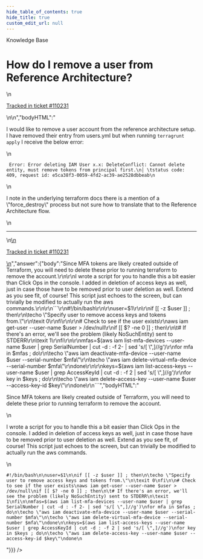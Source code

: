 ```yaml
---
hide_table_of_contents: true
hide_title: true
custom_edit_url: null
---
```



<head>
  <link rel="canonical" href="https://github.com/gruntwork-io/knowledge-base/discussions/728" />
</head>

<CenterLayout>
<span className="searchCategory">Knowledge Base</span>
<h1>How do I remove a user from Reference Architecture?</h1>
<GitHub discussion={{"id":"D_kwDOF8slf84AUGiY","number":728,"author":{"login":"timrwilliams"},"title":"How do I remove a user from Reference Architecture?","body":"\nI would like to remove a user account from the reference architecture setup. I have removed their entry from users.yml but when running `terragrunt apply` I receive the below error:\r\n\r\n```\r\n Error: Error deleting IAM User x.x: DeleteConflict: Cannot delete entity, must remove tokens from principal first.\r\n│ \tstatus code: 409, request id: e5ca38f3-0059-4fd2-ac39-ae2528dbbeab\r\n```\r\n\r\nI note in the underlying terraform docs there is a mention of a \"force_destroy\" process but not sure how to translate that to the Reference Architecture flow.\n\n---\n\n<ins datetime=\"2023-06-06T08:20:39Z\">\n  <p><a href=\"https://support.gruntwork.io/hc/requests/110231\">Tracked in ticket #110231</a></p>\n</ins>\n","bodyHTML":"<p dir=\"auto\">I would like to remove a user account from the reference architecture setup. I have removed their entry from users.yml but when running <code class=\"notranslate\">terragrunt apply</code> I receive the below error:</p>\n<div class=\"snippet-clipboard-content notranslate position-relative overflow-auto\" data-snippet-clipboard-copy-content=\" Error: Error deleting IAM User x.x: DeleteConflict: Cannot delete entity, must remove tokens from principal first.\n│ \tstatus code: 409, request id: e5ca38f3-0059-4fd2-ac39-ae2528dbbeab\"><pre class=\"notranslate\"><code class=\"notranslate\"> Error: Error deleting IAM User x.x: DeleteConflict: Cannot delete entity, must remove tokens from principal first.\n│ \tstatus code: 409, request id: e5ca38f3-0059-4fd2-ac39-ae2528dbbeab\n</code></pre></div>\n<p dir=\"auto\">I note in the underlying terraform docs there is a mention of a \"force_destroy\" process but not sure how to translate that to the Reference Architecture flow.</p>\n<hr>\n<ins datetime=\"2023-06-06T08:20:39Z\">\n  <p dir=\"auto\"><a href=\"https://support.gruntwork.io/hc/requests/110231\" rel=\"nofollow\">Tracked in ticket #110231</a></p>\n</ins>","answer":{"body":"Since MFA tokens are likely created outside of Terraform, you will need to delete these prior to running terraform to remove the account.\r\n\r\nI wrote a script for you to handle this a bit easier than Click Ops in the console. I added in deletion of access keys as well, just in case those have to be removed prior to user deletion as well. Extend as you see fit, of course! This script just echoes to the screen, but can trivially be modified to actually run the aws commands.\r\n\r\n```\r\n#!/bin/bash\r\n\r\nuser=$1\r\n\r\nif [[ -z $user ]] ; then\r\n\techo \"Specify user to remove access keys and tokens from.\"\r\n\texit 0\r\nfi\r\n\r\n# Check to see if the user exists\r\naws iam get-user --user-name $user > /dev/null\r\nif [[ $? -ne 0 ]] ; then\r\n\t# If there's an error, we'll see the problem (likely NoSuchEntity) sent to STDERR\r\n\texit 1\r\nfi\r\n\r\nmfas=$(aws iam list-mfa-devices --user-name $user | grep SerialNumber | cut -d : -f 2- | sed 's/[ \",]//g')\r\nfor mfa in $mfas ; do\r\n\techo \"aws iam deactivate-mfa-device --user-name $user --serial-number $mfa\"\r\n\techo \"aws iam delete-virtual-mfa-device --serial-number $mfa\"\r\ndone\r\n\r\nkeys=$(aws iam list-access-keys --user-name $user | grep AccessKeyId | cut -d : -f 2 | sed 's/[ \",]//g')\r\nfor key in $keys ; do\r\n\techo \"aws iam delete-access-key --user-name $user --access-key-id $key\"\r\ndone\r\n```","bodyHTML":"<p dir=\"auto\">Since MFA tokens are likely created outside of Terraform, you will need to delete these prior to running terraform to remove the account.</p>\n<p dir=\"auto\">I wrote a script for you to handle this a bit easier than Click Ops in the console. I added in deletion of access keys as well, just in case those have to be removed prior to user deletion as well. Extend as you see fit, of course! This script just echoes to the screen, but can trivially be modified to actually run the aws commands.</p>\n<div class=\"snippet-clipboard-content notranslate position-relative overflow-auto\" data-snippet-clipboard-copy-content=\"#!/bin/bash\n\nuser=$1\n\nif [[ -z $user ]] ; then\n\techo &quot;Specify user to remove access keys and tokens from.&quot;\n\texit 0\nfi\n\n# Check to see if the user exists\naws iam get-user --user-name $user &gt; /dev/null\nif [[ $? -ne 0 ]] ; then\n\t# If there's an error, we'll see the problem (likely NoSuchEntity) sent to STDERR\n\texit 1\nfi\n\nmfas=$(aws iam list-mfa-devices --user-name $user | grep SerialNumber | cut -d : -f 2- | sed 's/[ &quot;,]//g')\nfor mfa in $mfas ; do\n\techo &quot;aws iam deactivate-mfa-device --user-name $user --serial-number $mfa&quot;\n\techo &quot;aws iam delete-virtual-mfa-device --serial-number $mfa&quot;\ndone\n\nkeys=$(aws iam list-access-keys --user-name $user | grep AccessKeyId | cut -d : -f 2 | sed 's/[ &quot;,]//g')\nfor key in $keys ; do\n\techo &quot;aws iam delete-access-key --user-name $user --access-key-id $key&quot;\ndone\"><pre class=\"notranslate\"><code class=\"notranslate\">#!/bin/bash\n\nuser=$1\n\nif [[ -z $user ]] ; then\n\techo \"Specify user to remove access keys and tokens from.\"\n\texit 0\nfi\n\n# Check to see if the user exists\naws iam get-user --user-name $user &gt; /dev/null\nif [[ $? -ne 0 ]] ; then\n\t# If there's an error, we'll see the problem (likely NoSuchEntity) sent to STDERR\n\texit 1\nfi\n\nmfas=$(aws iam list-mfa-devices --user-name $user | grep SerialNumber | cut -d : -f 2- | sed 's/[ \",]//g')\nfor mfa in $mfas ; do\n\techo \"aws iam deactivate-mfa-device --user-name $user --serial-number $mfa\"\n\techo \"aws iam delete-virtual-mfa-device --serial-number $mfa\"\ndone\n\nkeys=$(aws iam list-access-keys --user-name $user | grep AccessKeyId | cut -d : -f 2 | sed 's/[ \",]//g')\nfor key in $keys ; do\n\techo \"aws iam delete-access-key --user-name $user --access-key-id $key\"\ndone\n</code></pre></div>"}}} />

</CenterLayout>
  

<!-- ##DOCS-SOURCER-START
{
  "sourcePlugin": "github-discussions",
  "hash": "0a34105739a8c0e34e4139677d3f4304"
}
##DOCS-SOURCER-END -->
